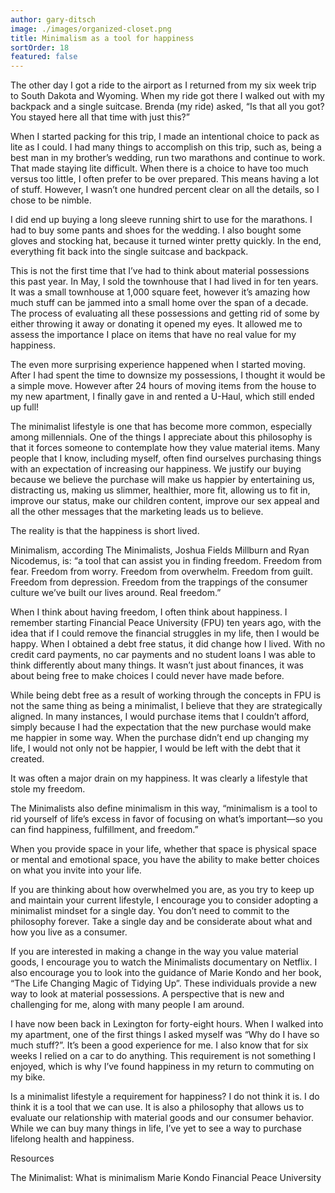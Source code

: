 ```yaml
---
author: gary-ditsch
image: ./images/organized-closet.png
title: Minimalism as a tool for happiness
sortOrder: 18
featured: false
---
```


The other day I got a ride to the airport as I returned from my six week trip to South Dakota and Wyoming. When my ride got there I walked out with my backpack and a single suitcase. Brenda (my ride) asked, “Is that all you got? You stayed here all that time with just this?”

When I started packing for this trip, I made an intentional choice to pack as lite as I could. I had many things to accomplish on this trip, such as, being a best man in my brother’s wedding, run two marathons and continue to work. That made staying lite difficult. When there is a choice to have too much versus too little, I often prefer to be over prepared. This means having a lot of stuff. However, I wasn’t one hundred percent clear on all the details, so I chose to be nimble.

I did end up buying a long sleeve running shirt to use for the marathons. I had to buy some pants and shoes for the wedding. I also bought some gloves and stocking hat, because it turned winter pretty quickly. In the end, everything fit back into the single suitcase and backpack.

This is not the first time that I’ve had to think about material possessions this past year. In May, I sold the townhouse that I had lived in for ten years. It was a small townhouse at 1,000 square feet, however it’s amazing how much stuff can be jammed into a small home over the span of a decade. The process of evaluating all these possessions and getting rid of some by either throwing it away or donating it opened my eyes. It allowed me to assess the importance I place on items that have no real value for my happiness.

The even more surprising experience happened when I started moving. After I had spent the time to downsize my possessions, I thought it would be a simple move. However after 24 hours of moving items from the house to my new apartment, I finally gave in and rented a U-Haul, which still ended up full!

The minimalist lifestyle is one that has become more common, especially among millennials. One of the things I appreciate about this philosophy is that it forces someone to contemplate how they value material items. Many people that I know, including myself, often find ourselves purchasing things with an expectation of increasing our happiness. We justify our buying because we believe the purchase will make us happier by entertaining us, distracting us, making us slimmer, healthier, more fit, allowing us to fit in, improve our status, make our children content, improve our sex appeal and all the other messages that the marketing leads us to believe.

The reality is that the happiness is short lived.

Minimalism, according The Minimalists, Joshua Fields Millburn and Ryan Nicodemus, is: “a tool that can assist you in finding freedom. Freedom from fear. Freedom from worry. Freedom from overwhelm. Freedom from guilt. Freedom from depression. Freedom from the trappings of the consumer culture we’ve built our lives around. Real freedom.”

When I think about having freedom, I often think about happiness. I remember starting Financial Peace University (FPU) ten years ago, with the idea that if I could remove the financial struggles in my life, then I would be happy. When I obtained a debt free status, it did change how I lived. With no credit card payments, no car payments and no student loans I was able to think differently about many things. It wasn’t just about finances, it was about being free to make choices I could never have made before.

While being debt free as a result of working through the concepts in FPU is not the same thing as being a minimalist, I believe that they are strategically aligned. In many instances, I would purchase items that I couldn’t afford, simply because I had the expectation that the new purchase would make me happier in some way. When the purchase didn’t end up changing my life, I would not only not be happier, I would be left with the debt that it created.

It was often a major drain on my happiness. It was clearly a lifestyle that stole my freedom.

The Minimalists also define minimalism in this way, “minimalism is a tool to rid yourself of life’s excess in favor of focusing on what’s important—so you can find happiness, fulfillment, and freedom.”

When you provide space in your life, whether that space is physical space or mental and emotional space, you have the ability to make better choices on what you invite into your life.

If you are thinking about how overwhelmed you are, as you try to keep up and maintain your current lifestyle, I encourage you to consider adopting a minimalist mindset for a single day. You don’t need to commit to the philosophy forever. Take a single day and be considerate about what and how you live as a consumer.

If you are interested in making a change in the way you value material goods, I encourage you to watch the Minimalists documentary on Netflix. I also encourage you to look into the guidance of Marie Kondo and her book, “The Life Changing Magic of Tidying Up”. These individuals provide a new way to look at material possessions. A perspective that is new and challenging for me, along with many people I am around.

I have now been back in Lexington for forty-eight hours. When I walked into my apartment, one of the first things I asked myself was “Why do I have so much stuff?”. It’s been a good experience for me. I also know that for six weeks I relied on a car to do anything. This requirement is not something I enjoyed, which is why I’ve found happiness in my return to commuting on my bike.

Is a minimalist lifestyle a requirement for happiness? I do not think it is. I do think it is a tool that we can use. It is also a philosophy that allows us to evaluate our relationship with material goods and our consumer behavior. While we can buy many things in life, I’ve yet to see a way to purchase lifelong health and happiness.

Resources

The Minimalist: What is minimalism
Marie Kondo
Financial Peace University